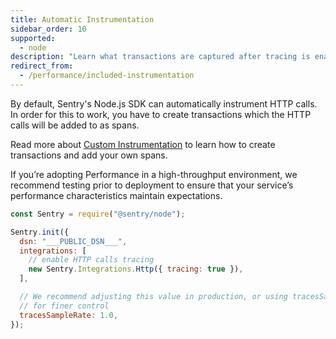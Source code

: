 ```yaml
---
title: Automatic Instrumentation
sidebar_order: 10
supported:
  - node
description: "Learn what transactions are captured after tracing is enabled."
redirect_from:
  - /performance/included-instrumentation
---
```


By default, Sentry's Node.js SDK can automatically instrument HTTP calls.
In order for this to work, you have to create transactions which the HTTP calls will be added to as spans.

Read more about [Custom Instrumentation](./../custom-instrumentation/) to learn how to create transactions and add your own spans.

<Note>

If you’re adopting Performance in a high-throughput environment, we recommend testing prior to deployment to ensure that your service’s performance characteristics maintain expectations.

</Note>

```javascript
const Sentry = require("@sentry/node");

Sentry.init({
  dsn: "___PUBLIC_DSN___",
  integrations: [
    // enable HTTP calls tracing
    new Sentry.Integrations.Http({ tracing: true }),
  ],

  // We recommend adjusting this value in production, or using tracesSampler
  // for finer control
  tracesSampleRate: 1.0,
});
```
